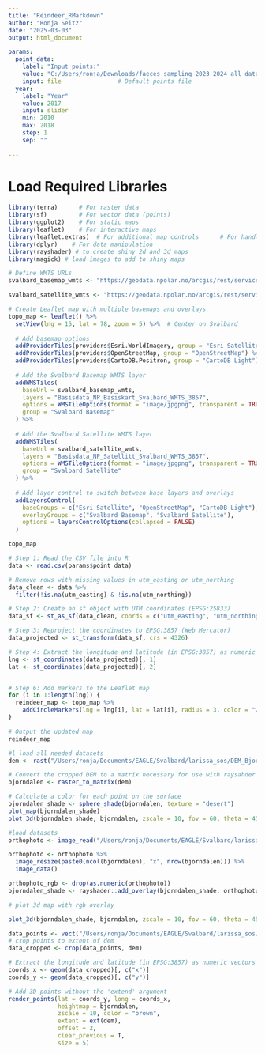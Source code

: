 ```yaml
---
title: "Reindeer_RMarkdown"
author: "Ronja Seitz"
date: "2025-03-03"
output: html_document

params:
  point_data:
    label: "Input points:"
    value: "C:/Users/ronja/Downloads/faeces_sampling_2023_2024_all_data_continuously_updated.csv"
    input: file                # Default points file
  year:
    label: "Year"
    value: 2017
    input: slider
    min: 2010
    max: 2018
    step: 1
    sep: ""
    
---
```


# **Load Required Libraries**
```r
library(terra)      # For raster data
library(sf)         # For vector data (points)
library(ggplot2)    # For static maps
library(leaflet)    # For interactive maps
library(leaflet.extras)  # For additional map controls      # For handling spatial data
library(dplyr)    # For data manipulation
library(rayshader) # to create shiny 2d and 3d maps
library(magick) # load images to add to shiny maps
```



```r
# Define WMTS URLs
svalbard_basemap_wmts <- "https://geodata.npolar.no/arcgis/rest/services/Basisdata/NP_Basiskart_Svalbard_WMTS_3857/MapServer/WMTS/tile/1.0.0/Basisdata_NP_Basiskart_Svalbard_WMTS_3857/default/default028mm/{z}/{y}/{x}.jpgpng"

svalbard_satellite_wmts <- "https://geodata.npolar.no/arcgis/rest/services/Basisdata/NP_Satellitt_Svalbard_WMTS_3857/MapServer/WMTS/tile/1.0.0/Basisdata_NP_Satellitt_Svalbard_WMTS_3857/default/default028mm/{z}/{y}/{x}.jpgpng"

# Create Leaflet map with multiple basemaps and overlays
topo_map <- leaflet() %>%
  setView(lng = 15, lat = 78, zoom = 5) %>%  # Center on Svalbard
  
  # Add basemap options
  addProviderTiles(providers$Esri.WorldImagery, group = "Esri Satellite") %>%
  addProviderTiles(providers$OpenStreetMap, group = "OpenStreetMap") %>%
  addProviderTiles(providers$CartoDB.Positron, group = "CartoDB Light") %>%
  
  # Add the Svalbard Basemap WMTS layer
  addWMSTiles(
    baseUrl = svalbard_basemap_wmts,
    layers = "Basisdata_NP_Basiskart_Svalbard_WMTS_3857",
    options = WMSTileOptions(format = "image/jpgpng", transparent = TRUE),
    group = "Svalbard Basemap"
  ) %>%
  
  # Add the Svalbard Satellite WMTS layer
  addWMSTiles(
    baseUrl = svalbard_satellite_wmts,
    layers = "Basisdata_NP_Satellitt_Svalbard_WMTS_3857",
    options = WMSTileOptions(format = "image/jpgpng", transparent = TRUE),
    group = "Svalbard Satellite"
  ) %>%
  
  # Add layer control to switch between base layers and overlays
  addLayersControl(
    baseGroups = c("Esri Satellite", "OpenStreetMap", "CartoDB Light"),
    overlayGroups = c("Svalbard Basemap", "Svalbard Satellite"),
    options = layersControlOptions(collapsed = FALSE)
  )

topo_map

```

```r
# Step 1: Read the CSV file into R
data <- read.csv(params$point_data)

# Remove rows with missing values in utm_easting or utm_northing
data_clean <- data %>%
  filter(!is.na(utm_easting) & !is.na(utm_northing))

# Step 2: Create an sf object with UTM coordinates (EPSG:25833)
data_sf <- st_as_sf(data_clean, coords = c("utm_easting", "utm_northing"), crs = 25833)

# Step 3: Reproject the coordinates to EPSG:3857 (Web Mercator)
data_projected <- st_transform(data_sf, crs = 4326)

# Step 4: Extract the longitude and latitude (in EPSG:3857) as numeric vectors
lng <- st_coordinates(data_projected)[, 1]
lat <- st_coordinates(data_projected)[, 2]


# Step 6: Add markers to the Leaflet map
for (i in 1:length(lng)) {
  reindeer_map <- topo_map %>%
    addCircleMarkers(lng = lng[i], lat = lat[i], radius = 3, color = "white", fill = TRUE, fillColor = "grey", fillOpacity = 0.7, opacity = 1)
}

# Output the updated map
reindeer_map
```

```r
#l load all needed datasets
dem <- rast("/Users/ronja/Documents/EAGLE/Svalbard/larissa_sos/DEM_Bjorndalen.tif") # digital elevation model of bjorndalen (source: https://geodata.npolar.no/)

# Convert the cropped DEM to a matrix necessary for use with raysahder
bjorndalen <- raster_to_matrix(dem)

# Calculate a color for each point on the surface
bjorndalen_shade <- sphere_shade(bjorndalen, texture = "desert")
plot_map(bjorndalen_shade)
plot_3d(bjorndalen_shade, bjorndalen, zscale = 10, fov = 60, theta = 45, phi = 45)


```

```r
#load datasets
orthophoto <- image_read("/Users/ronja/Documents/EAGLE/Svalbard/larissa_sos/Ortophoto_Bjorndalen.tif") #load orthophoto of area (source: https://geodata.npolar.no/)

orthophoto <- orthophoto %>%
  image_resize(paste0(ncol(bjorndalen), "x", nrow(bjorndalen))) %>%
  image_data()

orthophoto_rgb <- drop(as.numeric(orthophoto))
bjorndalen_shade <- rayshader::add_overlay(bjorndalen_shade, orthophoto_rgb)

# plot 3d map with rgb overlay

plot_3d(bjorndalen_shade, bjorndalen, zscale = 10, fov = 60, theta = 45, phi = 45)
```

``` r
data_points <- vect("/Users/ronja/Documents/EAGLE/Svalbard/larissa_sos/BjorndalenReindeer_Points.gpkg")
# crop points to extent of dem
data_cropped <- crop(data_points, dem)

# Extract the longitude and latitude (in EPSG:3857) as numeric vectors
coords_x <- geom(data_cropped)[, c("x")]
coords_y <- geom(data_cropped)[, c("y")]

# Add 3D points without the 'extend' argument
render_points(lat = coords_y, long = coords_x,
              heightmap = bjorndalen,
              zscale = 10, color = "brown",
              extent = ext(dem),
              offset = 2,
              clear_previous = T,
              size = 5)

```


